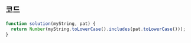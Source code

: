 ## 코드

```js
function solution(myString, pat) {
  return Number(myString.toLowerCase().includes(pat.toLowerCase()));
}
```
